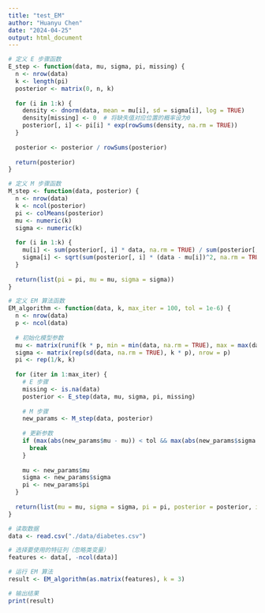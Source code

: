 ```yaml
---
title: "test_EM"
author: "Huanyu Chen"
date: "2024-04-25"
output: html_document
---
```


```r
# 定义 E 步骤函数
E_step <- function(data, mu, sigma, pi, missing) {
  n <- nrow(data)
  k <- length(pi)
  posterior <- matrix(0, n, k)
  
  for (i in 1:k) {
    density <- dnorm(data, mean = mu[i], sd = sigma[i], log = TRUE)
    density[missing] <- 0  # 将缺失值对应位置的概率设为0
    posterior[, i] <- pi[i] * exp(rowSums(density, na.rm = TRUE))
  }
  
  posterior <- posterior / rowSums(posterior)
  
  return(posterior)
}

# 定义 M 步骤函数
M_step <- function(data, posterior) {
  n <- nrow(data)
  k <- ncol(posterior)
  pi <- colMeans(posterior)
  mu <- numeric(k)
  sigma <- numeric(k)
  
  for (i in 1:k) {
    mu[i] <- sum(posterior[, i] * data, na.rm = TRUE) / sum(posterior[, i], na.rm = TRUE)
    sigma[i] <- sqrt(sum(posterior[, i] * (data - mu[i])^2, na.rm = TRUE) / sum(posterior[, i], na.rm = TRUE))
  }
  
  return(list(pi = pi, mu = mu, sigma = sigma))
}

# 定义 EM 算法函数
EM_algorithm <- function(data, k, max_iter = 100, tol = 1e-6) {
  n <- nrow(data)
  p <- ncol(data)
  
  # 初始化模型参数
  mu <- matrix(runif(k * p, min = min(data, na.rm = TRUE), max = max(data, na.rm = TRUE)), nrow = p)
  sigma <- matrix(rep(sd(data, na.rm = TRUE), k * p), nrow = p)
  pi <- rep(1/k, k)
  
  for (iter in 1:max_iter) {
    # E 步骤
    missing <- is.na(data)
    posterior <- E_step(data, mu, sigma, pi, missing)
    
    # M 步骤
    new_params <- M_step(data, posterior)
    
    # 更新参数
    if (max(abs(new_params$mu - mu)) < tol && max(abs(new_params$sigma - sigma)) < tol) {
      break
    }
    
    mu <- new_params$mu
    sigma <- new_params$sigma
    pi <- new_params$pi
  }
  
  return(list(mu = mu, sigma = sigma, pi = pi, posterior = posterior, iter = iter))
}

# 读取数据
data <- read.csv("./data/diabetes.csv")

# 选择要使用的特征列（忽略类变量）
features <- data[, -ncol(data)]

# 运行 EM 算法
result <- EM_algorithm(as.matrix(features), k = 3)

# 输出结果
print(result)
```

